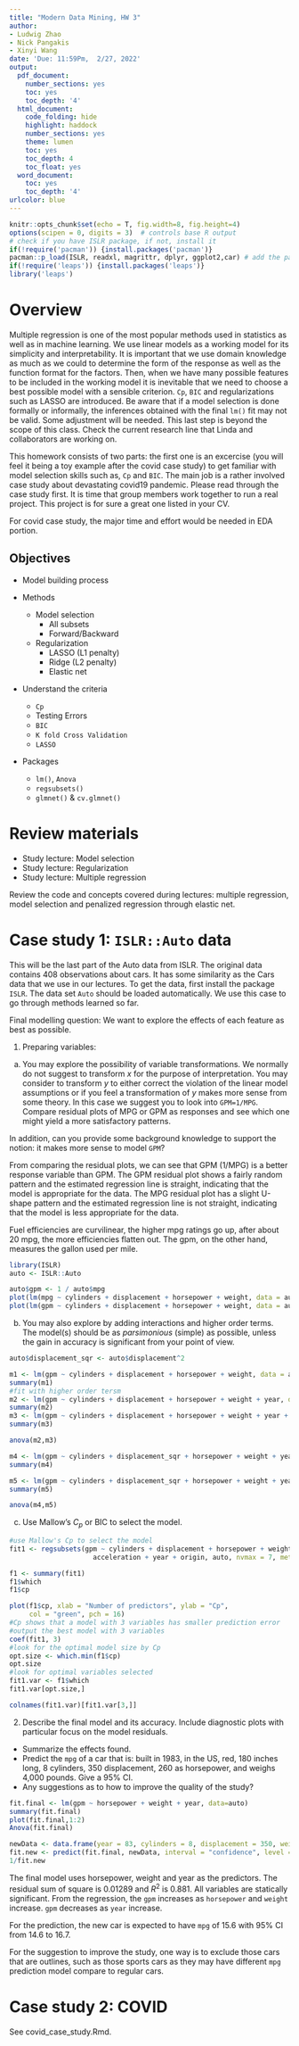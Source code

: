 ```yaml
---
title: "Modern Data Mining, HW 3"
author:
- Ludwig Zhao
- Nick Pangakis
- Xinyi Wang
date: 'Due: 11:59Pm,  2/27, 2022'
output:
  pdf_document:
    number_sections: yes
    toc: yes
    toc_depth: '4'
  html_document:
    code_folding: hide
    highlight: haddock
    number_sections: yes
    theme: lumen
    toc: yes
    toc_depth: 4
    toc_float: yes
  word_document:
    toc: yes
    toc_depth: '4'
urlcolor: blue
---
```



```r
knitr::opts_chunk$set(echo = T, fig.width=8, fig.height=4)
options(scipen = 0, digits = 3)  # controls base R output
# check if you have ISLR package, if not, install it
if(!require('pacman')) {install.packages('pacman')}
pacman::p_load(ISLR, readxl, magrittr, dplyr, ggplot2,car) # add the packages needed
if(!require('leaps')) {install.packages('leaps')}
library('leaps')
```


\pagebreak

# Overview

Multiple regression is one of the most popular methods used in statistics as well as in machine learning. We use linear models as a working model for its simplicity and interpretability. It is important that we use domain knowledge as much as we could to determine the form of the response as well as the function format for the factors. Then, when we have many possible features to be included in the working model it is inevitable that we need to choose a best possible model with a sensible criterion. `Cp`, `BIC` and regularizations such as LASSO are introduced. Be aware that if a model selection is done formally or informally, the inferences obtained with the final `lm()` fit may not be valid. Some adjustment will be needed. This last step is beyond the scope of this class. Check the current research line that Linda and collaborators are working on. 

This homework consists of two parts: the first one is an excercise (you will feel it being a toy example after the covid case study) to get familiar with model selection skills such as, `Cp` and `BIC`. The main job is a rather involved case study about devastating covid19 pandemic.  Please read through the case study first. It is time that group members work together to run a real project. This project is for sure a great one listed in your CV. 

For covid case study, the major time and effort would be needed in EDA portion.

## Objectives

- Model building process

- Methods
    - Model selection
        + All subsets
        + Forward/Backward
    - Regularization
        + LASSO (L1 penalty)
        + Ridge (L2 penalty)
        + Elastic net
- Understand the criteria 
    - `Cp`
    - Testing Errors
    - `BIC` 
    - `K fold Cross Validation`
    - `LASSO` 
- Packages
    - `lm()`, `Anova`
    - `regsubsets()`
    - `glmnet()` & `cv.glmnet()`

# Review materials

- Study lecture: Model selection
- Study lecture: Regularization
- Study lecture: Multiple regression

Review the code and concepts covered during lectures: multiple regression, model selection and penalized regression through elastic net. 

# Case study 1:  `ISLR::Auto` data

This will be the last part of the Auto data from ISLR. The original data contains 408 observations about cars. It has some similarity as the Cars data that we use in our lectures. To get the data, first install the package `ISLR`. The data set `Auto` should be loaded automatically. We use this case to go through methods learned so far. 

Final modelling question: We want to explore the effects of each feature as best as possible. 

1) Preparing variables: 

a) You may explore the possibility of variable transformations. We normally do not suggest to transform $x$ for the purpose of interpretation. You may consider to transform $y$ to either correct the violation of the linear model assumptions or if you feel a transformation of $y$ makes more sense from some theory. In this case we suggest you to look into `GPM=1/MPG`. Compare residual plots of MPG or GPM as responses and see which one might yield a more satisfactory patterns. 

In addition, can you provide some background knowledge to support the notion: it makes more sense to model `GPM`?  

From comparing the residual plots, we can see that GPM (1/MPG) is a better response variable than GPM. The GPM residual plot shows a fairly random pattern and the estimated regression line is straight, indicating that the model is appropriate for the data. The MPG residual plot has a slight U-shape pattern and the estimated regression line is not straight, indicating that the model is less appropriate for the data. 

Fuel efficiencies are curvilinear, the higher mpg ratings go up, after about 20 mpg, the more efficiencies flatten out. The gpm, on the other hand, measures the gallon used per mile. 
```r
library(ISLR)
auto <- ISLR::Auto

auto$gpm <- 1 / auto$mpg
plot(lm(mpg ~ cylinders + displacement + horsepower + weight, data = auto), 1)
plot(lm(gpm ~ cylinders + displacement + horsepower + weight, data = auto), 1)

```

b) You may also explore by adding interactions and higher order terms. The model(s) should be as *parsimonious* (simple) as possible, unless the gain in accuracy is significant from your point of view. 

```r
auto$displacement_sqr <- auto$displacement^2

m1 <- lm(gpm ~ cylinders + displacement + horsepower + weight, data = auto)
summary(m1)
#fit with higher order tersm
m2 <- lm(gpm ~ cylinders + displacement + horsepower + weight + year, data = auto)
summary(m2)
m3 <- lm(gpm ~ cylinders + displacement + horsepower + weight + year + horsepower * year, data = auto)
summary(m3)

anova(m2,m3)

m4 <- lm(gpm ~ cylinders + displacement_sqr + horsepower + weight + year, data = auto)
summary(m4)

m5 <- lm(gpm ~ cylinders + displacement_sqr + horsepower + weight + year + horsepower * year, data = auto)
summary(m5)

anova(m4,m5)
```

c) Use Mallow's $C_p$ or BIC to select the model.

```r
#use Mallow's Cp to select the model
fit1 <- regsubsets(gpm ~ cylinders + displacement + horsepower + weight +
                     acceleration + year + origin, auto, nvmax = 7, method = "exhaustive")

f1 <- summary(fit1)
f1$which
f1$cp

plot(f1$cp, xlab = "Number of predictors", ylab = "Cp",
     col = "green", pch = 16)
#Cp shows that a model with 3 variables has smaller prediction error
#output the best model with 3 variables
coef(fit1, 3)
#look for the optimal model size by Cp
opt.size <- which.min(f1$cp)
opt.size
#look for optimal variables selected
fit1.var <- f1$which
fit1.var[opt.size,]

colnames(fit1.var)[fit1.var[3,]]
```


2) Describe the final model and its accuracy. Include diagnostic plots with particular focus on the model residuals.

  * Summarize the effects found.
  * Predict the `mpg` of a car that is: built in 1983, in the US, red, 180 inches long, 8 cylinders, 350 displacement, 260 as horsepower, and weighs 4,000 pounds. Give a 95% CI.
  * Any suggestions as to how to improve the quality of the study?


```r
fit.final <- lm(gpm ~ horsepower + weight + year, data=auto)
summary(fit.final)
plot(fit.final,1:2)
Anova(fit.final)

newData <- data.frame(year = 83, cylinders = 8, displacement = 350, weight = 4000, horsepower = 260, origin = 1)
fit.new <- predict(fit.final, newData, interval = "confidence", level = 0.95)
1/fit.new
```

The final model uses horsepower, weight and year as the predictors. 
The residual sum of square is 0.01289 and $R^2$ is 0.881. All variables are statically significant.
From the regression, the ``gpm`` increases as ``horsepower`` and ``weight`` increase. 
``gpm`` decreases as ``year`` increase. 

For the prediction, the new car is expected to have ``mpg`` of 15.6 with 95% CI from 14.6 to 16.7.

For the suggestion to improve the study, one way is to exclude those cars that are outlines, such as those sports cars as they may have different ``mpg`` prediction model compare to regular cars.

# Case study 2: COVID

See covid_case_study.Rmd.

